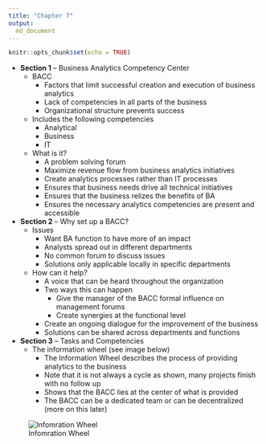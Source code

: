 ```yaml
---
title: "Chapter 7"
output:
  md_document
---
```


```r
knitr::opts_chunk$set(echo = TRUE)
```

* **Section 1** -- Business Analytics Competency Center
    * BACC
        * Factors that limit successful creation and execution of business analytics
        * Lack of competencies in all parts of the business
        * Organizational structure prevents success
    * Includes the following competencies
        * Analytical
        * Business 
        * IT
    * What is it?
        * A problem solving forum
        * Maximize revenue flow from business analytics initiatives
        * Create analytics processes rather than IT processes
        * Ensures that business needs drive all technical initiatives
        * Ensures that the business relizes the benefits of BA 
        * Ensures the necessary analytics competencies are present and accessible
* **Section 2** -- Why set up a BACC?
    * Issues
        * Want BA function to have more of an impact
        * Analysts spread out in different departments
        * No common forum to discuss issues
        * Solutions only applicable locally in specific departments
    * How can it help?
        * A voice that can be heard throughout the organization
        * Two ways this can happen
            * Give the manager of the BACC formal influence on management forums
            * Create synergies at the functional level
        * Create an ongoing dialogue for the improvement of the business
        * Solutions can be shared across departments and functions
* **Section 3** -- Tasks and Competencies
    * The information wheel (see image below)
        * The Information Wheel describes the process of providing analytics to the business
        * Note that it is not always a cycle as shown, many projects finish with no follow up
        * Shows that the BACC lies at the center of what is provided
        * The BACC can be a dedicated team or can be decentralized (more on this later)


![Infomration Wheel](info_wheel.png)